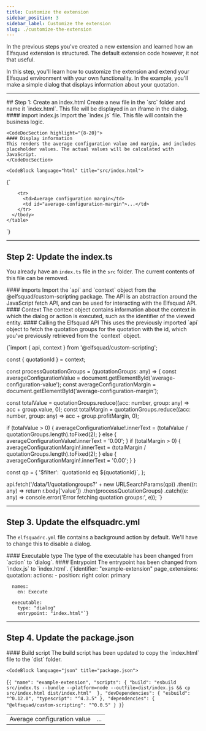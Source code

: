 ```yaml
---
title: Customize the extension
sidebar_position: 3
sidebar_label: Customize the extension
slug: ./customize-the-extension
---
```



In the previous steps you've created a new extension and learned how 
an Elfsquad extension is structured. The default extension code however, it not 
that useful.

In this step, you'll learn how to customize the extension and extend your
Elfsquad environment with your own functionality. In the example, you'll make 
a simple dialog that displays information about your quotation.

<hr />
## Step 1: Create an index.html
Create a new file in the `src` folder and name it `index.html`. This file 
will be displayed in an iframe in the dialog.

<CodeDoc>
    <CodeDocSection highlight="{4-4}">
    #### import index.js
    Import the `index.js` file. This file will contain the business logic.
    </CodeDocSection>

    <CodeDocSection highlight="{8-20}">
    #### Display information
    This renders the average configuration value and margin, and includes
    placeholder values. The actual values will be calculated with JavaScript.
    </CodeDocSection>

    <CodeBlock language="html" title="src/index.html">
{`<html>
  <head>
    <script src="index.js"></script>
  </head>

  <body>
    <table>
      <tbody id="table-body">
        <tr>
          <td>Average configuration value</td>
          <td id="average-configuration-value">...</td>
        </tr>

        <tr>
          <td>Average configuration margin</td>
          <td id="average-configuration-margin">...</td>
        </tr>
      </tbody>
    </table>
  </body>
</html>
`}
    </CodeBlock>
</CodeDoc>

<hr />

## Step 2: Update the index.ts
You already have an `index.ts` file in the `src` folder. The current contents
of this file can be removed.

<CodeDoc>

  <CodeDocSection highlight="{2-2}">
  #### imports
  Import the `api` and `context` object from the @elfsquad/custom-scripting package.
  The API is an abstraction around the JavaScript fetch API, and can be used for interacting
  with the Elfsquad API.
  </CodeDocSection>

  <CodeDocSection highlight="{4-4}">
  #### Context
  The context object contains information about the context in which the dialog or action 
  is executed, such as the identifier of the viewed entity.
  </CodeDocSection>

  <CodeDocSection highlight="{25-32}">
  #### Calling the Elfsquad API
  This uses the previously imported `api` object to fetch the quotation groups for the quotation
  with the id, which you've previously retrieved from the `context` object.
  
  </CodeDocSection>

  <CodeBlock language="typescript" title="src/index.ts">

{`import { api, context } from '@elfsquad/custom-scripting';

const { quotationId } = context;

const processQuotationGroups = (quotationGroups: any) => {
  const averageConfigurationValue = document.getElementById('average-configuration-value');
  const averageConfigurationMargin = document.getElementById('average-configuration-margin');

  const totalValue = quotationGroups.reduce((acc: number, group: any) => acc + group.value, 0);
  const totalMargin = quotationGroups.reduce((acc: number, group: any) => acc + group.profitMargin, 0);

  if (totalValue > 0) {
    averageConfigurationValue!.innerText = (totalValue / quotationGroups.length).toFixed(2);
  } else {
    averageConfigurationValue!.innerText = '0.00';
  }
  if (totalMargin > 0) {
    averageConfigurationMargin!.innerText = (totalMargin / quotationGroups.length).toFixed(2);
  } else {
    averageConfigurationMargin!.innerText = '0.00';
  }
}

const qp = {
  '$filter': \`quotationId eq $\{quotationId\}\`,
};

api.fetch('/data/1/quotationgroups?' + new URLSearchParams(qp))
    .then((r: any) => return r.body['value'])
    .then(processQuotationGroups)
    .catch((e: any) => console.error('Error fetching quotation groups:', e));
`}
  </CodeBlock>
</CodeDoc>

<hr />

## Step 3. Update the elfsquadrc.yml
The `elfsquadrc.yml` file contains a background action by default. We'll have to change this
to disable a dialog.

<CodeDoc>

  <CodeDocSection highlight="{12-12}">
    #### Executable type
    The type of the executable has been changed from `action` to `dialog`.
  </CodeDocSection>

  <CodeDocSection highlight="{13-13}">
    #### Entrypoint
    The entrypoint has been changed from `index.js` to `index.html`.
  </CodeDocSection>

  <CodeBlock language="yml" title="elfsquadrc.yml">
{`identifier: "example-extension"
page_extensions:
  quotation:
    actions:
    - position: right
      color: primary

      names:
        en: Execute

      executable: 
        type: "dialog"
        entrypoint: "index.html"`}
  </CodeBlock>
</CodeDoc>

<hr />

## Step 4. Update the package.json

<CodeDoc>
    <CodeDocSection highlight="{4-4}">
      #### Build script
      The build script has been updated to copy the `index.html` file to the `dist` folder.
    </CodeDocSection>
  
    <CodeBlock language="json" title="package.json">
  {`{
  "name": "example-extension",
  "scripts": {
    "build": "esbuild src/index.ts --bundle --platform=node --outfile=dist/index.js && cp src/index.html dist/index.html" 
  },
  "devDependencies": {
    "esbuild": "^0.12.0",
    "typescript": "^4.3.5"
  },
  "dependencies": {
    "@elfsquad/custom-scripting": "^0.0.5"
  }
}`}
    </CodeBlock>
</CodeDoc>

